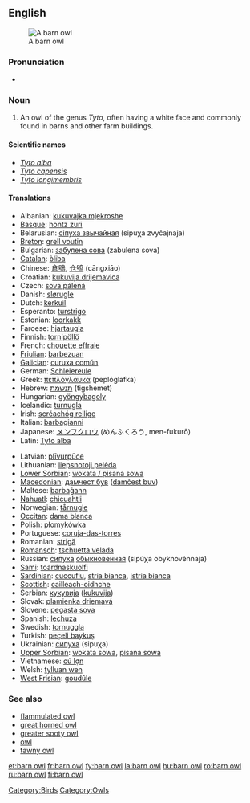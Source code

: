 {{wikipedia}}
==English==
[[Image:Schleiereule fws.jpg|thumb|A barn owl]]

===Pronunciation===
* {{IPA|/'bɑɽn ɑʊl/}}

===Noun===
{{en-noun|sg=[[barn]] [[owl]]}}

# An owl of the genus ''Tyto'', often having a white face and commonly found in barns and other farm buildings.

====Scientific names====
* ''[[Tyto alba]]''
* ''[[Tyto capensis]]''
* ''[[Tyto longimembris]]''

====Translations====
{{trans-top|An owl of the genus ''Tyto''}}
* Albanian: [[kukuvajka mjekroshe]]
* [[Basque]]: [[hontz zuri]]
* Belarusian: [[сіпуха звычайная]] (sipuχa zvyčajnaja) {{f}}
* [[Breton]]: [[grell voutin]]
* Bulgarian: [[забулена сова]] (zabulena sova) {{f}}
* [[Catalan]]: [[òliba]]
* Chinese: [[倉鴞]], [[仓鸮]] (cāngxiāo)
* Croatian: [[kukuvija drijemavica]]
* Czech: [[sova pálená]] {{f}}
* Danish: [[slørugle]]
* Dutch: [[kerkuil]] {{m}}
* Esperanto: [[turstrigo]]
* Estonian: [[loorkakk]]
* Faroese: [[hjartaugla]]
* Finnish: [[tornipöllö]]
* French: [[chouette effraie]] {{f}}
* [[Friulian]]: [[barbezuan]]
* [[Galician]]: [[curuxa común]]
* German: [[Schleiereule]] {{f}}
* Greek: [[πεπλόγλαυκα]] (peplóglafka) {{f}}
* Hebrew: [[תנשמת]] (tigshemet) {{f}}
* Hungarian: [[gyöngybagoly]]
* Icelandic: [[turnugla]]
* Irish: [[scréachóg reilige]]
* Italian: [[barbagianni]]
* Japanese: [[メンフクロウ]] (めんふくろう, men-fukurō)<!-- [[面梟]] not sure about kanji - kana is the usual way to write it -->
* Latin: [[Tyto alba]] '' ''
{{trans-mid}}
* Latvian: [[plīvurpūce]]
* Lithuanian: [[liepsnotoji pelėda]]
* [[Lower Sorbian]]: [[wokata / pisana sowa]]
* [[Macedonian]]: [[дамчест був]] ([[damčest buv]])
* Maltese: [[barbaġann]]
* [[Nahuatl]]: [[chicuahtli]]
* Norwegian: [[tårnugle]]
* [[Occitan]]: [[dama blanca]]
* Polish: [[płomykówka]]
* Portuguese: [[coruja-das-torres]] {{f}}
* Romanian: [[strigă]]
* [[Romansch]]: [[tschuetta velada]]
* Russian: [[сипуха]] [[обыкновенный|обыкновенная]] (sipúχa obyknovénnaja) {{f}}
* [[Sami]]: [[toardnaskuolfi]]
* [[Sardinian]]: [[cuccufiu]], [[stria bianca]], [[istria bianca]]
* [[Scottish]]: [[cailleach-oidhche]]
* Serbian: [[кукувиjа]] ([[kukuvija]])
* Slovak: [[plamienka driemavá]]
* Slovene: [[pegasta sova]]
* Spanish: [[lechuza]] {{f}}
* Swedish: [[tornuggla]]
* Turkish: [[peçeli baykuş]]
* Ukrainian: [[сипуха]] (sipuχa) {{f}}
* [[Upper Sorbian]]: [[wokata sowa]], [[pisana sowa]]
* Vietnamese: [[cú lợn]]
* Welsh: [[tylluan wen]]
* [[West Frisian]]: [[goudûle]]
{{trans-bottom}}

===See also===
* [[flammulated owl]]
* [[great horned owl]]
* [[greater sooty owl]]
* [[owl]]
* [[tawny owl]]

[[Category:Birds]]
[[Category:Owls]]

[[et:barn owl]]
[[fr:barn owl]]
[[fy:barn owl]]
[[la:barn owl]]
[[hu:barn owl]]
[[ro:barn owl]]
[[ru:barn owl]]
[[fi:barn owl]]
